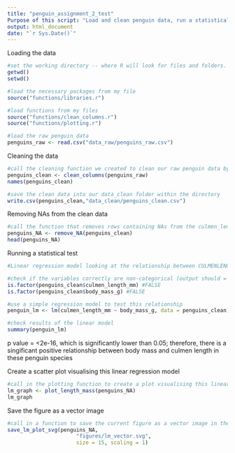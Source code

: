 ---
title: "penguin_assignment_2_test"
Purpose of this script: "Load and clean penguin data, run a statistical test on it before plotting and saving a figure of the data"
output: html_document
date: "`r Sys.Date()`"
---

Loading the data
```{r}
#set the working directory -- where R will look for files and folders. 
getwd()
setwd()

#load the necessary packages from my file
source("functions/libraries.r")

#load functions from my files
source("functions/clean_columns.r")
source("functions/plotting.r")

#load the raw penguin data
penguins_raw <- read.csv("data_raw/penguins_raw.csv")

```

Cleaning the data
```{r}
#call the cleaning function we created to clean our raw penguin data by fixing column names, removing empty rows (NA) and removing "comment" and "delta" columns
penguins_clean <- clean_columns(penguins_raw)
names(penguins_clean)

#save the clean data into our data_clean folder within the directory
write.csv(penguins_clean,"data_clean/penguins_clean.csv")

```

Removing NAs from the clean data
```{r}
#call the function that removes rows containing NAs from the culmen_length and body_mass-g columns and subsets this data
penguins_NA <- remove_NA(penguins_clean)
head(penguins_NA)

```

Running a statistical test
```{r}
#Linear regression model looking at the relationship between CULMENLENGTH and BODYMASS [Does body mass affect culmen length?]

#check if the variables correctly are non-categorical (output should = FALSE)
is.factor(penguins_clean$culmen_length_mm) #FALSE
is.factor(penguins_clean$body_mass_g) #FALSE

#use a simple regression model to test this relationship
penguin_lm <- lm(culmen_length_mm ~ body_mass_g, data = penguins_clean)

#check results of the linear model
summary(penguin_lm) 

```
p value = <2e-16, which is significantly lower than 0.05; therefore, there is a singificant positive relationship between body mass and culmen length in these penguin species


Create a scatter plot visualising this linear regression model
```{r}
#call in the plotting function to create a plot visualising this linear regression model
lm_graph <- plot_length_mass(penguins_NA)
lm_graph

```

Save the figure as a vector image
```{r}
#call in a function to save the current figure as a vector image in the figures folder within our directory
save_lm_plot_svg(penguins_NA, 
                      "figures/lm_vector.svg", 
                      size = 15, scaling = 1)
```



